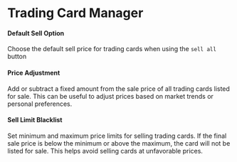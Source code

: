 # Trading Card Manager

#### Default Sell Option
Choose the default sell price for trading cards when using the `sell all` button

#### Price Adjustment
Add or subtract a fixed amount from the sale price of all trading cards listed for sale. This can be useful to adjust prices based on market trends or personal preferences.

#### Sell Limit Blacklist
Set minimum and maximum price limits for selling trading cards. If the final sale price is below the minimum or above the maximum, the card will not be listed for sale. This helps avoid selling cards at unfavorable prices.